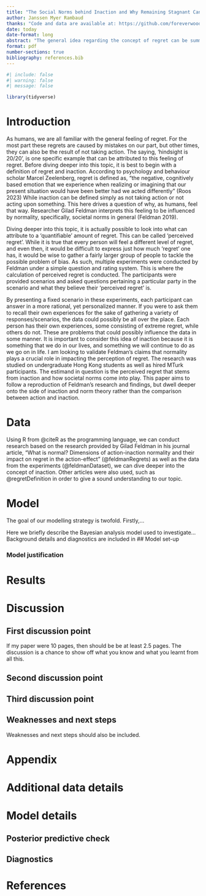 ```yaml
---
title: "The Social Norms behind Inaction and Why Remaining Stagnant Can Make You Regret"
author: Janssen Myer Rambaud
thanks: "Code and data are available at: https://github.com/foreverwoods/The-Normality-of-Action-Inaction-and-How-They-Interact-with-Regret; Replication on Social Science Reproduction platform available at: "
date: today
date-format: long
abstract: "The general idea regarding the concept of regret can be summarized with the famous phrase of 'Don't do something you may regret'. This paper aims to tackle this misconceived notion by presenting inaction."
format: pdf
number-sections: true
bibliography: references.bib
---
```


```r
#| include: false
#| warning: false
#| message: false

library(tidyverse)

```

# Introduction

As humans, we are all familiar with the general feeling of regret. For the most part these regrets are caused by mistakes on our part, but other times, they can also be the result of not taking action. The saying, 'hindsight is 20/20', is one specific example that can be attributed to this feeling of regret. Before diving deeper into this topic, it is best to begin with a definition of regret and inaction. According to psychology and behaviour scholar Marcel Zeelenberg, regret is defined as, "the negative, cognitively based emotion that we experience when realizing or imagining that our present situation would have been better had we acted differently" (Roos 2023) While inaction can be defined simply as not taking action or not acting upon something. This here drives a question of why, as humans, feel that way. Researcher Gilad Feldman interprets this feeling to be influenced by normality, specifically, societal norms in general (Feldman 2019).

Diving deeper into this topic, it is actually possible to look into what can attribute to a 'quantifiable' amount of regret. This can be called 'perceived regret'. While it is true that every person will feel a different level of regret, and even then, it would be difficult to express just how much 'regret' one has, it would be wise to gather a fairly larger group of people to tackle the possible problem of bias. As such, multiple experiments were conducted by Feldman under a simple question and rating system. This is where the calculation of perceived regret is conducted. The participants were provided scenarios and asked questions pertaining a particular party in the scenario and what they believe their 'perceived regret' is.

By presenting a fixed scenario in these experiments, each participant can answer in a more rational, yet personalized manner. If you were to ask them to recall their own experiences for the sake of gathering a variety of responses/scenarios, the data could possibly be all over the place. Each person has their own experiences, some consisting of extreme regret, while others do not. These are problems that could possibly influence the data in some manner. It is important to consider this idea of inaction because it is something that we do in our lives, and something we will continue to do as we go on in life. I am looking to validate Feldman's claims that normality plays a crucial role in impacting the perception of regret. The research was studied on undergraduate Hong Kong students as well as hired MTurk participants. The estimand in question is the perceived regret that stems from inaction and how societal norms come into play. This paper aims to follow a reproduction of Feldman's research and findings, but dwell deeper onto the side of inaction and norm theory rather than the comparison between action and inaction.


# Data {#sec-data}

Using R from @citeR as the programming language, we can conduct research based on the research provided by Gilad Feldman in his journal article, "What is normal? Dimensions of action-inaction normality and their impact on regret in the action-effect" (@feldmanRegrets) as well as the data from the experiments (@feldmanDataset), we can dive deeper into the concept of inaction. Other articles were also used, such as @regretDefinition in order to give a sound understanding to our topic.


# Model

The goal of our modelling strategy is twofold. Firstly,...

Here we briefly describe the Bayesian analysis model used to investigate... Background details and diagnostics are included in 
## Model set-up



### Model justification



# Results



# Discussion

## First discussion point {#sec-first-point}

If my paper were 10 pages, then should be be at least 2.5 pages. The discussion is a chance to show off what you know and what you learnt from all this.

## Second discussion point

## Third discussion point

## Weaknesses and next steps

Weaknesses and next steps should also be included.

\newpage

\appendix

# Appendix {.unnumbered}

# Additional data details

# Model details {#sec-model-details}

## Posterior predictive check


## Diagnostics


\newpage

# References
